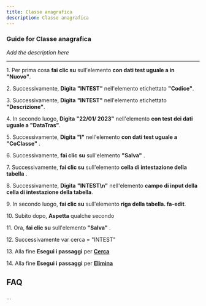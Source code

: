 ```yaml
---
title: Classe anagrafica
description: Classe anagrafica
---
```


### Guide for Classe anagrafica

*Add the description here*

___

1\. Per prima cosa **fai clic su** sull'elemento **con dati test uguale a in "Nuovo"**.  
  
2\. Successivamente, **Digita** **"INTEST"** nell'elemento etichettato **"Codice"**.  
  
3\. Successivamente, **Digita** **"INTEST"** nell'elemento etichettato **"Descrizione"**.  
  
4\. In secondo luogo, **Digita** **"22/01/ 2023"** nell'elemento **con test dei dati uguale a "DataTras"**.  
  
5\. Successivamente, **Digita** **"I"** nell'elemento **con dati test uguale a "CoClasse"** .  
  
6\. Successivamente, **fai clic su** sull'elemento **"Salva"** .  
  
7\. Successivamente, **fai clic su** sull'elemento **cella di intestazione della tabella** .  
  
8\. Successivamente, **Digita** **"INTEST\\n"** nell'elemento **campo di input della cella di intestazione della tabella**.  
  
9\. In secondo luogo, **fai clic su** sull'elemento **riga della tabella. fa-edit**.  
  
10\. Subito dopo, **Aspetta** qualche secondo  
  
11\. Ora, **fai clic su** sull'elemento **"Salva"** .  
  
12\. Successivamente var cerca = "INTEST"  
  
13\. Alla fine **Esegui i passaggi** per **[Cerca](../docs/Z_Operazioni%20base/Cerca)**  
  
14\. Alla fine **Esegui i passaggi** per **[Elimina](../docs/Z_Operazioni%20base/Elimina)**

FAQ
---

...